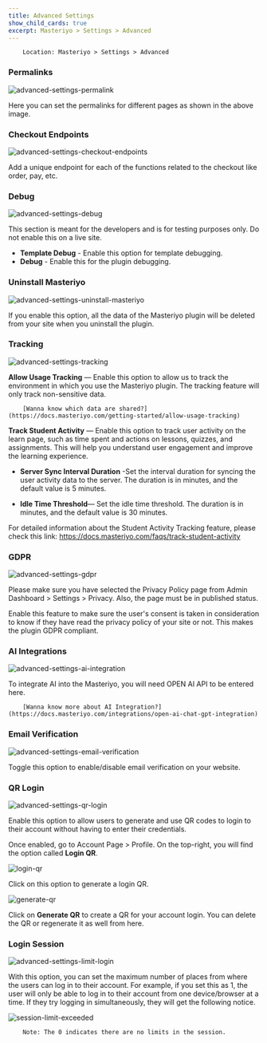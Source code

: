 ```yaml
---
title: Advanced Settings
show_child_cards: true
excerpt: Masteriyo > Settings > Advanced
---
```


        Location: Masteriyo > Settings > Advanced

### Permalinks

![advanced-settings-permalink](https://github.com/user-attachments/assets/cc38264f-b042-4793-98c1-028221b7d6f2)

Here you can set the permalinks for different pages as shown in the above image.

### Checkout Endpoints

![advanced-settings-checkout-endpoints](https://github.com/user-attachments/assets/c770adae-fbc7-4c31-984b-b992b2978f98)

Add a unique endpoint for each of the functions related to the checkout like order, pay, etc.

### Debug

![advanced-settings-debug](https://github.com/user-attachments/assets/8984d1dc-cafb-4257-9186-42a31398c2f9)

This section is meant for the developers and is for testing purposes only. Do not enable this on a live site.

- **Template Debug** - Enable this option for template debugging.
- **Debug** - Enable this for the plugin debugging.

### Uninstall Masteriyo

![advanced-settings-uninstall-masteriyo](https://github.com/user-attachments/assets/ae69a55a-c691-4149-89b0-6db3d999a058)

If you enable this option, all the data of the Masteriyo plugin will be deleted from your site when you uninstall the plugin.

### Tracking

![advanced-settings-tracking](https://github.com/user-attachments/assets/136341ed-ced6-4b2a-b427-c06b62a6a342)

**Allow Usage Tracking** — Enable this option to allow us to track the environment in which you use the Masteriyo plugin. The tracking feature will only track non-sensitive data.

        [Wanna know which data are shared?](https://docs.masteriyo.com/getting-started/allow-usage-tracking)

**Track Student Activity** — Enable this option to track user activity on the learn page, such as time spent and actions on lessons, quizzes, and assignments. This will help you understand user engagement and improve the learning experience.

- **Server Sync Interval Duration** -Set the interval duration for syncing the user activity data to the server. The duration is in minutes, and the default value is 5 minutes.

- **Idle Time Threshold**— Set the idle time threshold. The duration is in minutes, and the default value is 30 minutes.

For detailed information about the Student Activity Tracking feature, please check this link: https://docs.masteriyo.com/faqs/track-student-activity

### GDPR

![advanced-settings-gdpr](https://github.com/user-attachments/assets/c18b7276-64a7-4877-b360-da512d1a0091)

Please make sure you have selected the Privacy Policy page from Admin Dashboard > Settings > Privacy. Also, the page must be in published status.

Enable this feature to make sure the user's consent is taken in consideration to know if they have read the privacy policy of your site or not. This makes the plugin GDPR compliant.

### AI Integrations

![advanced-settings-ai-integration](https://github.com/user-attachments/assets/39fa8870-b29f-481e-9ed0-d62208eb5b02)

To integrate AI into the Masteriyo, you will need OPEN AI API to be entered here.

        [Wanna know more about AI Integration?](https://docs.masteriyo.com/integrations/open-ai-chat-gpt-integration)

### Email Verification

![advanced-settings-email-verification](https://github.com/user-attachments/assets/0985fbc6-f0af-48b4-b4eb-2989080f0a1a)

Toggle this option to enable/disable email verification on your website.

### QR Login

![advanced-settings-qr-login](https://github.com/user-attachments/assets/218021fb-be8d-40ce-aa85-1be60428fed5)

Enable this option to allow users to generate and use QR codes to login to their account without having to enter their credentials.

Once enabled, go to Account Page > Profile. On the top-right, you will find the option called **Login QR**.

![login-qr](https://github.com/Masteriyo/masteriyo-docs/assets/75772539/6b71437b-7acd-4a52-9430-07556a9ba9e3)

Click on this option to generate a login QR.

![generate-qr](https://github.com/Masteriyo/masteriyo-docs/assets/75772539/bf13a967-246b-4560-a901-d8d4a5b4b368)

Click on **Generate QR** to create a QR for your account login. You can delete the QR or regenerate it as well from here.

### Login Session

![advanced-settings-limit-login](https://github.com/user-attachments/assets/c070c3dc-535e-4d47-9bbb-4b8c58141ae0)

With this option, you can set the maximum number of places from where the users can log in to their account. For example, if you set this as 1, the user will only be able to log in to their account from one device/browser at a time. If they try logging in simultaneously, they will get the following notice.

![session-limit-exceeded](https://github.com/Masteriyo/masteriyo-docs/assets/75772539/05cdcb8c-169b-4ab8-b8ed-08e38babd33a)

        Note: The 0 indicates there are no limits in the session.
